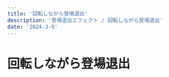 ---
title: '回転しながら登場退出'
description: '登場退出エフェクト / 回転しながら登場退出'
date: '2024-3-9'
---
# 回転しながら登場退出